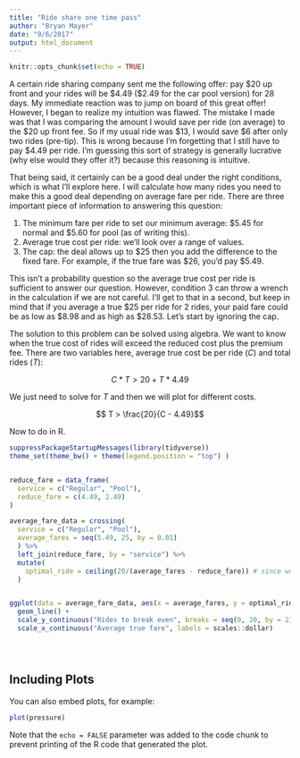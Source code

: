 ```yaml
---
title: "Ride share one time pass"
author: "Bryan Mayer"
date: "9/6/2017"
output: html_document
---
```


```r
knitr::opts_chunk$set(echo = TRUE)
```

A certain ride sharing company sent me the following offer: pay \$20 up front and your rides will be \$4.49 (\$2.49 for the car pool version) for 28 days. My immediate reaction was to jump on board of this great offer! However, I began to realize my intuition was flawed. The mistake I made was that I was comparing the amount I would save per ride (on average) to the \$20 up front fee. So if my usual ride was \$13, I would save \$6 after only two rides (pre-tip). This is wrong because I'm forgetting that I still have to pay \$4.49 per ride. I'm guessing this sort of strategy is generally lucrative (why else would they offer it?) because this reasoning is intuitive.

That being said, it certainly can be a good deal under the right conditions, which is what I'll explore here. I will calculate how many rides you need to make this a good deal depending on average fare per ride. There are three important piece of information to answering this question:

1) The minimum fare per ride to set our minimum average: \$5.45 for normal and \$5.60 for pool (as of writing this).
2) Average true cost per ride: we'll look over a range of values.
3) The cap: the deal allows up to $25 then you add the difference to the fixed fare. For example, if the true fare was \$26, you'd pay \$5.49.

This isn't a probability question so the average true cost per ride is sufficient to answer our question. However, condition 3 can throw a wrench in the calculation if we are not careful. I'll get to that in a second, but keep in mind that if you average a true \$25 per ride for 2 rides, your paid fare could be as low as \$8.98 and as high as $28.53. Let's start by ignoring the cap. 

The solution to this problem can be solved using algebra. We want to know when the true cost of rides will exceed the reduced cost plus the premium fee. There are two variables here, average true cost be per ride ($C$) and total rides ($T$):

$$ C*T > 20 + T * 4.49$$

We just need to solve for $T$ and then we will plot for different costs.

$$ T > \frac{20}{C - 4.49}$$

Now to do in R.

```r
suppressPackageStartupMessages(library(tidyverse))
theme_set(theme_bw() + theme(legend.position = "top") )


reduce_fare = data_frame(
  service = c("Regular", "Pool"),
  reduce_fare = c(4.49, 2.49)
)

average_fare_data = crossing(
  service = c("Regular", "Pool"),
  average_fares = seq(5.49, 25, by = 0.01)
  ) %>% 
  left_join(reduce_fare, by = "service") %>%
  mutate(
    optimal_ride = ceiling(20/(average_fares - reduce_fare)) # since we can't take partial rides
  )


ggplot(data = average_fare_data, aes(x = average_fares, y = optimal_ride, colour = service)) +
  geom_line() +
  scale_y_continuous("Rides to break even", breaks = seq(0, 20, by = 2)) +
  scale_x_continuous("Average true fare", labels = scales::dollar)





```

## Including Plots

You can also embed plots, for example:

```r
plot(pressure)
```

Note that the `echo = FALSE` parameter was added to the code chunk to prevent printing of the R code that generated the plot.
